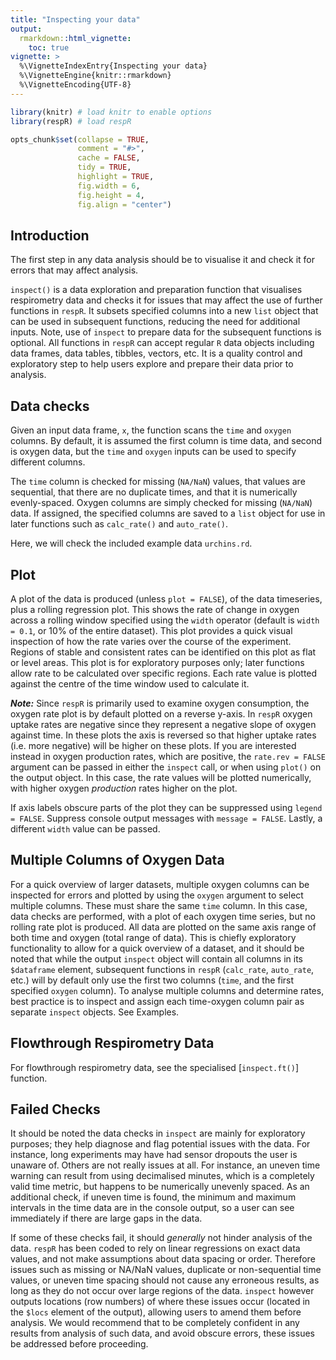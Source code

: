 ```yaml
---
title: "Inspecting your data"
output: 
  rmarkdown::html_vignette:
    toc: true
vignette: >
  %\VignetteIndexEntry{Inspecting your data}
  %\VignetteEngine{knitr::rmarkdown}
  %\VignetteEncoding{UTF-8}
---
```


```r
library(knitr) # load knitr to enable options
library(respR) # load respR

opts_chunk$set(collapse = TRUE, 
               comment = "#>", 
               cache = FALSE, 
               tidy = TRUE, 
               highlight = TRUE, 
               fig.width = 6, 
               fig.height = 4,
               fig.align = "center")
```

## Introduction

The first step in any data analysis should be to visualise it and check it for errors that may affect analysis. 

`inspect()` is a data exploration and preparation function that visualises
respirometry data and checks it for issues that may affect the use of further
functions in `respR`. It subsets specified columns into a new `list`
object that can be used in subsequent functions, reducing the need for
additional inputs. Note, use of `inspect` to prepare data for the subsequent
functions is optional. All functions in `respR` can accept regular `R` data
objects including data frames, data tables, tibbles, vectors, etc. It is a
quality control and exploratory step to help users explore and prepare their
data prior to analysis.

## Data checks

Given an input data frame, `x`, the function scans the `time` and `oxygen`
columns. By default, it is assumed the first column is time data, and second
is oxygen data, but the `time` and `oxygen` inputs can be used to specify
different columns.

The `time` column is checked for missing (`NA/NaN`) values, that values are
sequential, that there are no duplicate times, and that it is numerically
evenly-spaced. Oxygen columns are simply checked for missing (`NA/NaN`) data.
If assigned, the specified columns are saved to a `list`
object for use in later functions such as `calc_rate()` and
`auto_rate()`.

Here, we will check the included example data `urchins.rd`. 



## Plot

A plot of the data is produced (unless `plot = FALSE`), of the data
timeseries, plus a rolling regression plot. This shows the rate of change in
oxygen across a rolling window specified using the `width` operator (default
is `width = 0.1`, or 10% of the entire dataset). This plot provides a quick
visual inspection of how the rate varies over the course of the experiment.
Regions of stable and consistent rates can be identified on this plot as flat
or level areas. This plot is for exploratory purposes only; later functions
allow rate to be calculated over specific regions. Each rate value is plotted
against the centre of the time window used to calculate it.

***Note:*** Since `respR` is primarily used to examine oxygen consumption,
the oxygen rate plot is by default plotted on a reverse y-axis. In `respR`
oxygen uptake rates are negative since they represent a negative slope of
oxygen against time. In these plots the axis is reversed so that higher
uptake rates (i.e. more negative) will be higher on these plots. If you are
interested instead in oxygen production rates, which are positive, the
`rate.rev = FALSE` argument can be passed in either the `inspect` call, or
when using `plot()` on the output object. In this case, the rate values will
be plotted numerically, with higher oxygen *production* rates higher on the
plot.

If axis labels obscure parts of the plot they can be suppressed using `legend
= FALSE`. Suppress console output messages with `message = FALSE`. Lastly, a
different `width` value can be passed.

## Multiple Columns of Oxygen Data

For a quick overview of larger datasets, multiple oxygen columns can be
inspected for errors and plotted by using the `oxygen` argument to select
multiple columns. These must share the same `time` column. In this case, data
checks are performed, with a plot of each oxygen time series, but no rolling
rate plot is produced. All data are plotted on the same axis range of both
time and oxygen (total range of data). This is chiefly exploratory
functionality to allow for a quick overview of a dataset, and it should be
noted that while the output `inspect` object will contain all columns in its
`$dataframe` element, subsequent functions in `respR` (`calc_rate`,
`auto_rate`, etc.) will by default only use the first two columns (`time`,
and the first specified `oxygen` column). To analyse multiple columns and
determine rates, best practice is to inspect and assign each time-oxygen
column pair as separate `inspect` objects. See Examples.

## Flowthrough Respirometry Data

For flowthrough respirometry data, see the specialised [`inspect.ft()`]
function.

## Failed Checks

It should be noted the data checks in `inspect` are mainly for exploratory
purposes; they help diagnose and flag potential issues with the data. For
instance, long experiments may have had sensor dropouts the user is unaware
of. Others are not really issues at all. For instance, an uneven time warning
can result from using decimalised minutes, which is a completely valid time
metric, but happens to be numerically unevenly spaced. As an additional
check, if uneven time is found, the minimum and maximum intervals in the time
data are in the console output, so a user can see immediately if there are
large gaps in the data.

If some of these checks fail, it should *generally* not hinder analysis of
the data. `respR` has been coded to rely on linear regressions on exact data
values, and not make assumptions about data spacing or order. Therefore
issues such as missing or NA/NaN values, duplicate or non-sequential time
values, or uneven time spacing should not cause any erroneous results, as
long as they do not occur over large regions of the data. `inspect` however
outputs locations (row numbers) of where these issues occur (located in the
`$locs` element of the output), allowing users to amend them before analysis.
We would recommend that to be completely confident in any results from
analysis of such data, and avoid obscure errors, these issues be addressed
before proceeding.

